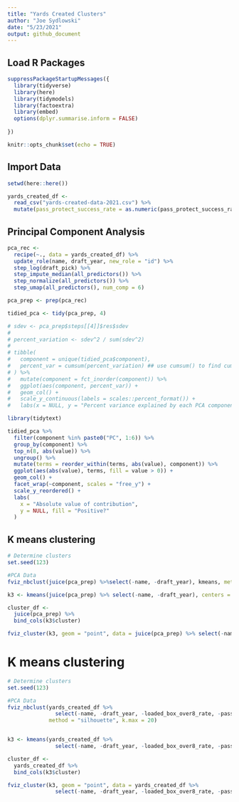 ```yaml
---
title: "Yards Created Clusters"
author: "Joe Sydlowski"
date: "5/23/2021"
output: github_document
---
```


## Load R Packages
```r
suppressPackageStartupMessages({
  library(tidyverse)
  library(here)
  library(tidymodels)
  library(factoextra)
  library(embed)
  options(dplyr.summarise.inform = FALSE)
  
})

knitr::opts_chunk$set(echo = TRUE)
```

## Import Data
```r

setwd(here::here())

yards_created_df <- 
  read_csv("yards-created-data-2021.csv") %>% 
  mutate(pass_protect_success_rate = as.numeric(pass_protect_success_rate))
```

## Principal Component Analysis  
```r

pca_rec <- 
  recipe(~., data = yards_created_df) %>%
  update_role(name, draft_year, new_role = "id") %>%
  step_log(draft_pick) %>%
  step_impute_median(all_predictors()) %>%
  step_normalize(all_predictors()) %>%
  step_umap(all_predictors(), num_comp = 6)

pca_prep <- prep(pca_rec)

tidied_pca <- tidy(pca_prep, 4)

# sdev <- pca_prep$steps[[4]]$res$sdev
# 
# percent_variation <- sdev^2 / sum(sdev^2)
# 
# tibble(
#   component = unique(tidied_pca$component),
#   percent_var = cumsum(percent_variation) ## use cumsum() to find cumulative, if you prefer
# ) %>%
#   mutate(component = fct_inorder(component)) %>%
#   ggplot(aes(component, percent_var)) +
#   geom_col() +
#   scale_y_continuous(labels = scales::percent_format()) +
#   labs(x = NULL, y = "Percent variance explained by each PCA component")

library(tidytext)

tidied_pca %>%
  filter(component %in% paste0("PC", 1:6)) %>%
  group_by(component) %>%
  top_n(8, abs(value)) %>%
  ungroup() %>%
  mutate(terms = reorder_within(terms, abs(value), component)) %>%
  ggplot(aes(abs(value), terms, fill = value > 0)) +
  geom_col() +
  facet_wrap(~component, scales = "free_y") +
  scale_y_reordered() +
  labs(
    x = "Absolute value of contribution",
    y = NULL, fill = "Positive?"
  )
```

## K means clustering
```r
# Determine clusters
set.seed(123)

#PCA Data
fviz_nbclust(juice(pca_prep) %>%select(-name, -draft_year), kmeans, method = "silhouette", k.max = 13)

k3 <- kmeans(juice(pca_prep) %>% select(-name, -draft_year), centers = 5)

cluster_df <- 
  juice(pca_prep) %>% 
  bind_cols(k3$cluster)

fviz_cluster(k3, geom = "point", data = juice(pca_prep) %>% select(-name, -draft_year))

```

# K means clustering
```r
# Determine clusters
set.seed(123)

#PCA Data
fviz_nbclust(yards_created_df %>% 
               select(-name, -draft_year, -loaded_box_over8_rate, -pass_protect_success_rate), kmeans,
             method = "silhouette", k.max = 20)


k3 <- kmeans(yards_created_df %>% 
               select(-name, -draft_year, -loaded_box_over8_rate, -pass_protect_success_rate), centers = 7)

cluster_df <- 
  yards_created_df %>% 
  bind_cols(k3$cluster)

fviz_cluster(k3, geom = "point", data = yards_created_df %>% 
               select(-name, -draft_year, -loaded_box_over8_rate, -pass_protect_success_rate))

```

